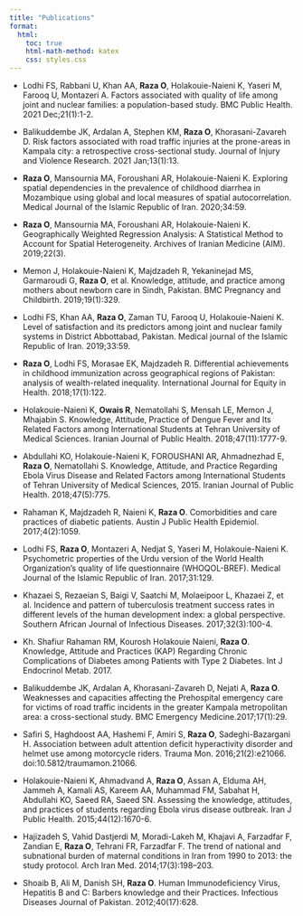```yaml
---
title: "Publications"
format:
  html:
    toc: true
    html-math-method: katex
    css: styles.css
---
```


- Lodhi FS, Rabbani U, Khan AA, **Raza O**, Holakouie-Naieni K, Yaseri M, Farooq U, Montazeri A. Factors associated with quality of life among joint and nuclear families: a population-based study. BMC Public Health. 2021 Dec;21(1):1-2.

- Balikuddembe JK, Ardalan A, Stephen KM, **Raza O**, Khorasani-Zavareh D. Risk factors associated with road traffic injuries at the prone-areas in Kampala city: a retrospective cross-sectional study. Journal of Injury and Violence Research. 2021 Jan;13(1):13.

- **Raza O**, Mansournia MA, Foroushani AR, Holakouie-Naieni K. Exploring spatial dependencies in the prevalence of childhood diarrhea in Mozambique using global and local measures of spatial autocorrelation. Medical Journal of the Islamic Republic of Iran. 2020;34:59.

- **Raza O**, Mansournia MA, Foroushani AR, Holakouie-Naieni K. Geographically Weighted Regression Analysis: A Statistical Method to Account for Spatial Heterogeneity. Archives of Iranian Medicine (AIM). 2019;22(3).

- Memon J, Holakouie-Naieni K, Majdzadeh R, Yekaninejad MS, Garmaroudi G, **Raza O**, et al. Knowledge, attitude, and practice among mothers about newborn care in Sindh, Pakistan. BMC Pregnancy and Childbirth. 2019;19(1):329.

- Lodhi FS, Khan AA, **Raza O**, Zaman TU, Farooq U, Holakouie-Naieni K. Level of satisfaction and its predictors among joint and nuclear family systems in District Abbottabad, Pakistan. Medical journal of the Islamic Republic of Iran. 2019;33:59.

- **Raza O**, Lodhi FS, Morasae EK, Majdzadeh R. Differential achievements in childhood immunization across geographical regions of Pakistan: analysis of wealth-related inequality. International Journal for Equity in Health. 2018;17(1):122.

- Holakouie-Naieni K, **Owais R**, Nematollahi S, Mensah LE, Memon J, Mhajabin S. Knowledge, Attitude, Practice of Dengue Fever and Its Related Factors among International Students at Tehran University of Medical Sciences. Iranian Journal of Public Health. 2018;47(11):1777-9.

- Abdullahi KO, Holakouie-Naieni K, FOROUSHANI AR, Ahmadnezhad E, **Raza O**, Nematollahi S. Knowledge, Attitude, and Practice Regarding Ebola Virus Disease and Related Factors among International Students of Tehran University of Medical Sciences, 2015. Iranian Journal of Public Health. 2018;47(5):775.

- Rahaman K, Majdzadeh R, Naieni K, **Raza O**. Comorbidities and care practices of diabetic patients. Austin J Public Health Epidemiol. 2017;4(2):1059.

- Lodhi FS, **Raza O**, Montazeri A, Nedjat S, Yaseri M, Holakouie-Naieni K. Psychometric properties of the Urdu version of the World Health Organization's quality of life questionnaire (WHOQOL-BREF). Medical Journal of the Islamic Republic of Iran. 2017;31:129.

- Khazaei S, Rezaeian S, Baigi V, Saatchi M, Molaeipoor L, Khazaei Z, et al. Incidence and pattern of tuberculosis treatment success rates in different levels of the human development index: a global perspective. Southern African Journal of Infectious Diseases. 2017;32(3):100-4.

- Kh. Shafiur Rahaman RM, Kourosh Holakouie Naieni, **Raza O**. Knowledge, Attitude and Practices (KAP) Regarding Chronic Complications of Diabetes among Patients with Type 2 Diabetes. Int J Endocrinol Metab. 2017.

- Balikuddembe JK, Ardalan A, Khorasani-Zavareh D, Nejati A, **Raza O**. Weaknesses and capacities affecting the Prehospital emergency care for victims of road traffic incidents in the greater Kampala metropolitan area: a cross-sectional study. BMC Emergency Medicine.2017;17(1):29.

- Safiri S, Haghdoost AA, Hashemi F, Amiri S, **Raza O**, Sadeghi-Bazargani H. Association between adult attention deficit hyperactivity disorder and helmet use among motorcycle riders. Trauma Mon. 2016;21(2):e21066. doi:10.5812/traumamon.21066.

- Holakouie-Naieni K, Ahmadvand A, **Raza O**, Assan A, Elduma AH, Jammeh A, Kamali AS, Kareem AA, Muhammad FM, Sabahat H, Abdullahi KO, Saeed RA, Saeed SN. Assessing the knowledge, attitudes, and practices of students regarding Ebola virus disease outbreak. Iran J Public Health. 2015;44(12):1670-6.

- Hajizadeh S, Vahid Dastjerdi M, Moradi-Lakeh M, Khajavi A, Farzadfar F, Zandian E, **Raza O**, Tehrani FR, Farzadfar F. The trend of national and subnational burden of maternal conditions in Iran from 1990 to 2013: the study protocol. Arch Iran Med. 2014;17(3):198–203.

- Shoaib B, Ali M, Danish SH, **Raza O**. Human Immunodeficiency Virus, Hepatitis B and C: Barbers knowledge and their Practices. Infectious Diseases Journal of Pakistan. 2012;40(17):628.